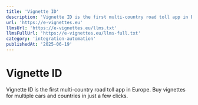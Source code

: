 ```yaml
---
title: 'Vignette ID'
description: 'Vignette ID is the first multi-country road toll app in Europe. Buy vignettes for multiple cars and countries in just a few clicks.'
url: 'https://e-vignettes.eu'
llmsUrl: 'https://e-vignettes.eu/llms.txt'
llmsFullUrl: 'https://e-vignettes.eu/llms-full.txt'
category: 'integration-automation'
publishedAt: '2025-06-19'
---
```


# Vignette ID

Vignette ID is the first multi-country road toll app in Europe. Buy vignettes for multiple cars and countries in just a few clicks.
